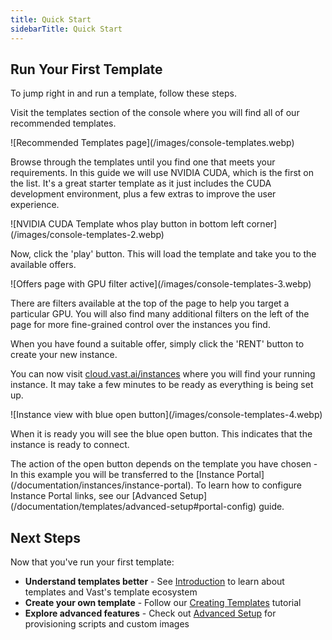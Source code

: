 ```yaml
---
title: Quick Start
sidebarTitle: Quick Start
---
```


## Run Your First Template

To jump right in and run a template, follow these steps.

Visit the templates section of the console where you will find all of our recommended templates.

<Frame caption="Recommended Templates">
![Recommended Templates page](/images/console-templates.webp)
</Frame>

Browse through the templates until you find one that meets your requirements.  In this guide we will use NVIDIA CUDA, which is the first on the list. It's a great starter template as it just includes the CUDA development environment, plus a few extras to improve the user experience.

<Frame caption="NVIDIA CUDA Template">
![NVIDIA CUDA Template whos play button in bottom left corner](/images/console-templates-2.webp)
</Frame>

Now, click the 'play' button.  This will load the template and take you to the available offers.

<Frame caption="Offers page with GPU filter active">
![Offers page with GPU filter active](/images/console-templates-3.webp)
</Frame>

There are filters available at the top of the page to help you target a particular GPU.  You will also find many additional filters on the left of the page for more fine-grained control over the instances you find.

When you have found a suitable offer, simply click the 'RENT' button to create your new instance.

You can now visit [cloud.vast.ai/instances](https://cloud.vast.ai/instances/) where you will find your running instance.  It may take a few minutes to be ready as everything is being set up.

<Frame caption="Instance view with blue open button">
![Instance view with blue open button](/images/console-templates-4.webp)
</Frame>

When it is ready you will see the blue open button.  This indicates that the instance is ready to connect.

<Note>
  The action of the open button depends on the template you have chosen - In this example you will be transferred to the [Instance Portal](/documentation/instances/instance-portal). To learn how to configure Instance Portal links, see our [Advanced Setup](/documentation/templates/advanced-setup#portal-config) guide.
</Note>

## Next Steps

Now that you've run your first template:

- **Understand templates better** - See [Introduction](/documentation/templates/introduction) to learn about templates and Vast's template ecosystem
- **Create your own template** - Follow our [Creating Templates](/documentation/templates/creating-templates) tutorial
- **Explore advanced features** - Check out [Advanced Setup](/documentation/templates/advanced-setup) for provisioning scripts and custom images
